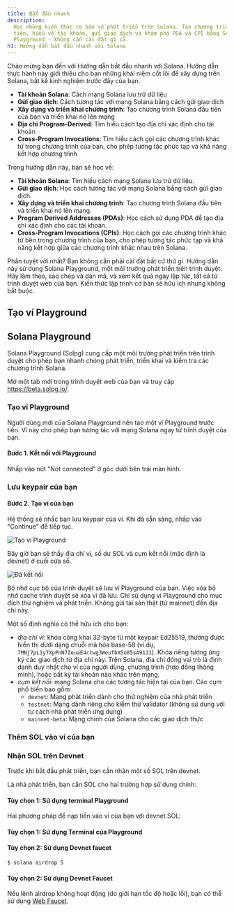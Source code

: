 ```yaml
---
title: Bắt đầu nhanh
description:
  Học những kiến thức cơ bản về phát triển trên Solana. Tạo chương trình đầu
  tiên, hiểu về tài khoản, gửi giao dịch và khám phá PDA và CPI bằng Solana
  Playground - không cần cài đặt gì cả.
h1: Hướng dẫn bắt đầu nhanh với Solana
---
```


Chào mừng bạn đến với Hướng dẫn bắt đầu nhanh với Solana. Hướng dẫn thực hành
này giới thiệu cho bạn những khái niệm cốt lõi để xây dựng trên Solana, bất kể
kinh nghiệm trước đây của bạn.

- **Tài khoản Solana**: Cách mạng Solana lưu trữ dữ liệu
- **Gửi giao dịch**: Cách tương tác với mạng Solana bằng cách gửi giao dịch
- **Xây dựng và triển khai chương trình**: Tạo chương trình Solana đầu tiên của
  bạn và triển khai nó lên mạng
- **Địa chỉ Program-Derived**: Tìm hiểu cách tạo địa chỉ xác định cho tài khoản
- **Cross-Program Invocations**: Tìm hiểu cách gọi các chương trình khác từ
  trong chương trình của bạn, cho phép tương tác phức tạp và khả năng kết hợp
  chương trình

Trong hướng dẫn này, bạn sẽ học về:

- **Tài khoản Solana**: Tìm hiểu cách mạng Solana lưu trữ dữ liệu.
- **Gửi giao dịch**: Học cách tương tác với mạng Solana bằng cách gửi giao dịch.
- **Xây dựng và triển khai chương trình**: Tạo chương trình Solana đầu tiên và
  triển khai nó lên mạng.
- **Program Derived Addresses (PDAs)**: Học cách sử dụng PDA để tạo địa chỉ xác
  định cho các tài khoản.
- **Cross-Program Invocations (CPIs)**: Học cách gọi các chương trình khác từ
  bên trong chương trình của bạn, cho phép tương tác phức tạp và khả năng kết
  hợp giữa các chương trình khác nhau trên Solana.

Phần tuyệt vời nhất? Bạn không cần phải cài đặt bất cứ thứ gì. Hướng dẫn này sử
dụng Solana Playground, một môi trường phát triển trên trình duyệt. Hãy làm
theo, sao chép và dán mã, và xem kết quả ngay lập tức, tất cả từ trình duyệt web
của bạn. Kiến thức lập trình cơ bản sẽ hữu ích nhưng không bắt buộc.

## Tạo ví Playground

## Solana Playground

Solana Playground (Solpg) cung cấp một môi trường phát triển trên trình duyệt
cho phép bạn nhanh chóng phát triển, triển khai và kiểm tra các chương trình
Solana.

Mở một tab mới trong trình duyệt web của bạn và truy cập https://beta.solpg.io/.

<Steps>
<Step>

### Tạo ví Playground

Người dùng mới của Solana Playground nên tạo một ví Playground trước tiên. Ví
này cho phép bạn tương tác với mạng Solana ngay từ trình duyệt của bạn.

#### Bước 1. Kết nối với Playground

Nhấp vào nút "Not connected" ở góc dưới bên trái màn hình.

### Lưu keypair của bạn

#### Bước 2. Tạo ví của bạn

Hệ thống sẽ nhắc bạn lưu keypair của ví. Khi đã sẵn sàng, nhấp vào "Continue" để
tiếp tục.

![Tạo ví Playground](/assets/docs/intro/quickstart/pg-create-wallet.png)

Bây giờ bạn sẽ thấy địa chỉ ví, số dư SOL và cụm kết nối (mặc định là devnet) ở
cuối cửa sổ.

![Đã kết nối](/assets/docs/intro/quickstart/pg-connected.png)

<Callout>
  Bộ nhớ cục bộ của trình duyệt sẽ lưu ví Playground của bạn. Việc xóa bộ nhớ
  cache trình duyệt sẽ xóa ví đã lưu. Chỉ sử dụng ví Playground cho mục đích thử
  nghiệm và phát triển. Không gửi tài sản thật (từ mainnet) đến địa chỉ này.
</Callout>

Một số định nghĩa có thể hữu ích cho bạn:

- _địa chỉ ví_: khóa công khai 32-byte từ một keypair Ed25519, thường được hiển
  thị dưới dạng chuỗi mã hóa base-58 (ví dụ,
  `7MNj7pL1y7XpPnN7ZeuaE4ctwg3WeufbX5o85sA91J1`). Khóa riêng tương ứng ký các
  giao dịch từ địa chỉ này. Trên Solana, địa chỉ đóng vai trò là định danh duy
  nhất cho ví của người dùng, chương trình (hợp đồng thông minh), hoặc bất kỳ
  tài khoản nào khác trên mạng.
- _cụm kết nối_: mạng Solana cho các tương tác hiện tại của bạn. Các cụm phổ
  biến bao gồm:
  - `devnet`: Mạng phát triển dành cho thử nghiệm của nhà phát triển
  - `testnet`: Mạng dành riêng cho kiểm thử validator (không sử dụng với tư cách
    nhà phát triển ứng dụng)
  - `mainnet-beta`: Mạng chính của Solana cho các giao dịch thực

### Thêm SOL vào ví của bạn

### Nhận SOL trên Devnet

Trước khi bắt đầu phát triển, bạn cần nhận một số SOL trên devnet.

Là nhà phát triển, bạn cần SOL cho hai trường hợp sử dụng chính:

#### Tùy chọn 1: Sử dụng terminal Playground

Hai phương pháp để nạp tiền vào ví của bạn với devnet SOL:

#### Tùy chọn 1: Sử dụng Terminal của Playground

#### Tùy chọn 2: Sử dụng Devnet faucet

```terminal
$ solana airdrop 5
```

</Step>

#### Tùy chọn 2: Sử dụng Devnet Faucet

Nếu lệnh airdrop không hoạt động (do giới hạn tốc độ hoặc lỗi), bạn có thể sử
dụng [Web Faucet](https://faucet.solana.com/).
